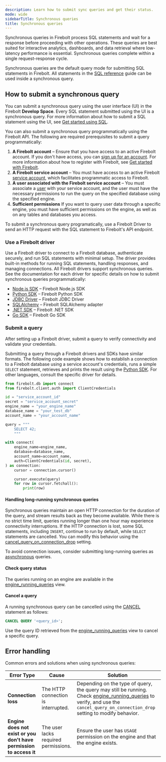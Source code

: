 ```yaml
---
description: Learn how to submit sync queries and get their status.
mode: wide
sidebarTitle: Synchronous queries
title: Synchronous queries
---
```



Synchronous queries in Firebolt process SQL statements and wait for a response before proceeding with other operations. These queries are best suited for interactive analytics, dashboards, and data retrieval where low-latency performance is essential. Synchronous queries complete within a single request-response cycle.

Synchronous queries are the default query mode for submitting SQL statements in Firebolt. All statements in the [SQL reference](/sql_reference) guide can be used inside a synchronous query. 

## How to submit a synchronous query

You can submit a synchronous query using the user interface (UI) in the Firebolt **Develop Space**. Every SQL statement submitted using the UI is a synchronous query. For more information about how to submit a SQL statement using the UI, see [Get started using SQL](/Guides/getting-started/get-started-sql). 

You can also submit a synchronous query programmatically using the Firebolt API. The following are required prerequisites to submit a query programmatically:

1. **A Firebolt account** &ndash; Ensure that you have access to an active Firebolt account. If you don't have access, you can [sign up for an account](https://www.firebolt.io/sign-up). For more information about how to register with Firebolt, see [Get started with Firebolt](/Guides/getting-started).
2. **A Firebolt service account** &ndash; You must have access to an active Firebolt [service account](/Guides/managing-your-organization/service-accounts), which facilitates programmatic access to Firebolt.
3. **A user associated with the Firebolt service account** &ndash; You must associate a [user](/Guides/managing-your-organization/managing-users#-users) with your service account, and the user must have the necessary permissions to run the query on the specified database using the specified engine.
4. **Sufficient permissions** If you want to query user data through a specific engine, you must have sufficient permissions on the engine, as well as on any tables and databases you access.

To submit a synchronous query programatically, use a Firebolt Driver to send an HTTP request with the SQL statement to Firebolt's API endpoint. 

### Use a Firebolt driver

Use a Firebolt driver to connect to a Firebolt database, authenticate securely, and run SQL statements with minimal setup. The driver provides built-in methods for running SQL statements, handling responses, and managing connections. All Firebolt drivers support synchronous queries. See the documentation for each driver for specific details on how to submit synchronous queries programmatically:

* [Node.js SDK](/Guides/developing-with-firebolt/connecting-with-nodejs) &ndash; Firebolt Node.js SDK
* [Python SDK](/Guides/developing-with-firebolt/connecting-with-Python) &ndash; Firebolt Python SDK
* [JDBC Driver](/Guides/developing-with-firebolt/connecting-with-jdbc) &ndash; Firebolt JDBC Driver
* [SQLAlchemy](/Guides/developing-with-firebolt/connecting-with-sqlalchemy) &ndash; Firebolt SQLAlchemy adapter
* [.NET SDK](/Guides/developing-with-firebolt/connecting-with-net-sdk) &ndash; Firebolt .NET SDK
* [Go SDK](/Guides/developing-with-firebolt/connecting-with-go) &ndash; Firebolt Go SDK

### Submit a query

After setting up a Firebolt driver, submit a query to verify connectivity and validate your credentials.

Submitting a query through a Firebolt drivers and SDKs have similar formats. The following code example shows how to establish a connection to a Firebolt database using a service account's credentials, runs a simple `SELECT` statement, retrieves and prints the result using the [Python SDK](/Guides/developing-with-firebolt/connecting-with-Python). For other languages, consult the specific driver for details.

```python
from firebolt.db import connect
from firebolt.client.auth import ClientCredentials

id = "service_account_id"
secret = "service_account_secret"
engine_name = "your_engine_name"
database_name = "your_test_db"
account_name = "your_account_name"

query = """
    SELECT 42;
    """

with connect(
    engine_name=engine_name,
    database=database_name,
    account_name=account_name,
    auth=ClientCredentials(id, secret),
) as connection:
    cursor = connection.cursor()

    cursor.execute(query)
    for row in cursor.fetchall():
        print(row)
```

#### Handling long-running synchronous queries

Synchronous queries maintain an open HTTP connection for the duration of the query, and stream results back as they become available. While there is no strict time limit, queries running longer than one hour may experience connectivity interruptions. If the HTTP connection is lost, some SQL statements, including `INSERT`, continue to run by default, while `SELECT` statements are cancelled. You can modify this behavior using the [cancel_query_on_connection_drop](/Reference/system-settings#query-cancellation-mode-on-connection-drop) setting. 

To avoid connection issues, consider submitting long-running queries as [asynchronous](/using-async-queries) queries. 

#### Check query status

The queries running on an engine are available in the [engine_running_queries](/sql_reference/information-schema/engine-running-queries) view. 


#### Cancel a query 

A running synchronous query can be cancelled using the [CANCEL](/sql_reference/commands/queries/cancel) statement as follows:

```sql
CANCEL QUERY '<query_id>';
```

Use the query ID retrieved from the [engine_running_queries](/sql_reference/information-schema/engine-running-queries) view to cancel a specific query.

## Error handling

Common errors and solutions when using synchronous queries:

| Error Type         | Cause                                    | Solution |
|--------------------|-----------------------------------------|----------|
| **Connection loss** | The HTTP connection is interrupted.        | Depending on the type of query, the query may still be running. Check [engine_running_queries](/sql_reference/information-schema/engine-running-queries) to verify, and use the `cancel_query_on_connection_drop` setting to modify behavior. |
| **Engine does not exist or you don't have permission to access it** | The user lacks required permissions.     | Ensure the user has `USAGE` permission on the engine and that the engine exists.|
